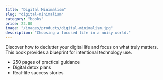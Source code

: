 ```yaml
---
title: "Digital Minimalism"
slug: "digital-minimalism"
category: "books"
price: 22.00
image: "/images/products/digital-minimalism.jpg"
description: "Choosing a focused life in a noisy world."
---
```


Discover how to declutter your digital life and focus on what truly matters. This book provides a blueprint for intentional technology use.

- 250 pages of practical guidance
- Digital detox plans
- Real-life success stories


